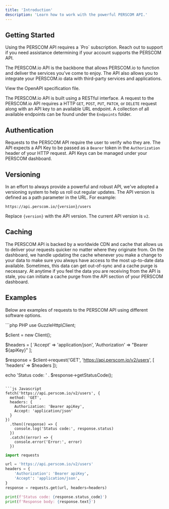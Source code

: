 ```yaml
---
title: 'Introduction'
description: 'Learn how to work with the powerful PERSCOM API.'
---
```


## Getting Started

<Note>
  Using the PERSCOM API requires a `Pro` subscription. Reach out to support if you need assistance determining if your account supports the PERSCOM API.
</Note>

The PERSCOM.io API is the backbone that allows PERSCOM.io to function and deliver the services you've come to enjoy. The API also allows you
to integrate your PERSCOM.io data with third-party services and applications.

<Card title="PERSCOM API OpenAPI Schema" icon="code" href="https://api.perscom.io/spec.json">
  View the OpenAPI specification file.
</Card>

The PERSCOM.io API is built using a RESTful interface. A request to the PERSCOM.io API requires a HTTP `GET`, `POST`, `PUT`, `PATCH`, or
`DELETE` request along with an API key to an available URL endpoint. A collection of all available endpoints can be found under the
`Endpoints` folder.

## Authentication

Requests to the PERSCOM API require the user to verify who they are. The API expects a API Key to be passed as a `Bearer` token in the
`Authorization` header of your HTTP request. API Keys can be managed under your PERSCOM dashboard.

## Versioning

In an effort to always provide a powerful and robust API, we've adopted a versioning system to help us roll out regular updates. The API
version is defined as a path parameter in the URL. For example:

```
https://api.perscom.io/{version}/users
```

Replace `{version}` with the API version. The current API version is `v2`.

## Caching

The PERSCOM API is backed by a worldwide CDN and cache that allows us to deliver your requests quicker no matter where they originate from.
On the dashboard, we handle updating the cache whenever you make a change to your data to make sure you always have access to the most
up-to-date data available. Sometimes, this data can get out-of-sync and a cache purge is necessary. At anytime if you feel the data you are
receiving from the API is stale, you can initiate a cache purge from the API section of your PERSCOM dashboard.

## Examples

Below are examples of requests to the PERSCOM API using different software options.

<CodeGroup>
  ```php PHP
  use GuzzleHttp\Client;

  $client = new Client();

  $headers = [
      'Accept' => 'application/json',
      'Authorization' => "Bearer ${apiKey}"
  ];

  $response = $client->request('GET', 'https://api.perscom.io/v2/users', [
      'headers' => $headers
  ]);

  echo 'Status code: ' . $response->getStatusCode();
  ```

  ```js Javascript
  fetch('https://api.perscom.io/v2/users', {
    method: 'GET',
    headers: {
      Authorization: 'Bearer apiKey',
      Accept: 'application/json'
    }
  })
    .then((response) => {
      console.log('Status code:', response.status)
    })
    .catch((error) => {
      console.error('Error:', error)
    })
  ```

  ```python Python
  import requests

  url = 'https://api.perscom.io/v2/users'
  headers = {
      'Authorization': 'Bearer apiKey',
      'Accept': 'application/json',
  }
  response = requests.get(url, headers=headers)

  print(f'Status code: {response.status_code}')
  print(f'Response body: {response.text}')
  ```
</CodeGroup>